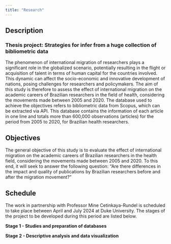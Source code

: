 ```yaml
---
title: "Research"
---
```


## Description

### Thesis project: Strategies for infer from a huge collection of bibliometric data

The phenomenon of international migration of researchers plays a significant role in the globalized scenario, potentially resulting in the flight or acquisition of talent in terms of human capital for the countries involved. This dynamic can affect the socio-economic and innovative development of nations, posing challenges for researchers and policymakers. The aim of this study is therefore to assess the effect of international migration on the academic careers of Brazilian researchers in the field of health, considering the movements made between 2005 and 2020. The database used to achieve the objectives refers to bibliometric data from Scopus, which can be extracted via API. This database contains the information of each article in one line and totals more than 600,000 observations (articles) for the period from 2005 to 2020, for Brazilian health researchers.

## **Objectives**

The general objective of this study is to evaluate the effect of international migration on the academic careers of Brazilian researchers in the health field, considering the movements made between 2005 and 2020. To this end, it will seek to answer the following question: "Are there differences in the impact and quality of publications by Brazilian researchers before and after the migration movement?"

## Schedule

The work in partnership with Professor Mine Cetinkaya-Rundel is scheduled to take place between April and July 2024 at Duke University. The stages of the project to be developed during this period are listed below.

**Stage 1 - Studies and preparation of databases**

**Stage 2 - Descriptive analysis and data visualization**

## 
